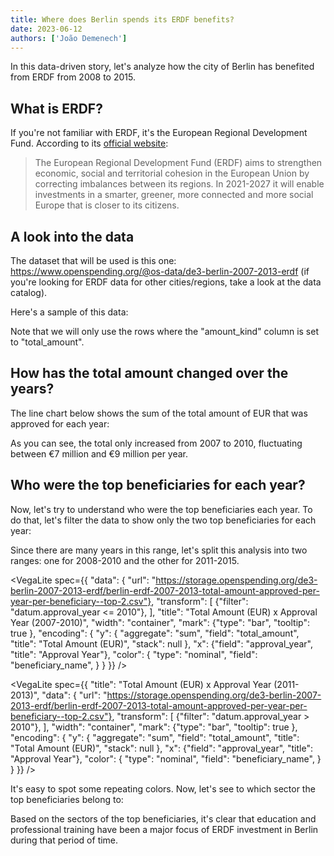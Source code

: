 ```yaml
---
title: Where does Berlin spends its ERDF benefits?
date: 2023-06-12
authors: ['João Demenech']
---
```


In this data-driven story, let's analyze how the city of Berlin has benefited from ERDF from 2008 to 2015.

## What is ERDF?

If you're not familiar with ERDF, it's the European Regional Development Fund. According to its [official website](https://ec.europa.eu/regional_policy/funding/erdf_en):

> The European Regional Development Fund (ERDF) aims to strengthen economic, social and territorial cohesion in the European Union by correcting imbalances between its regions. In 2021-2027 it will enable investments in a smarter, greener, more connected and more social Europe that is closer to its citizens.

## A look into the data

The dataset that will be used is this one: https://www.openspending.org/@os-data/de3-berlin-2007-2013-erdf (if you're looking for ERDF data for other cities/regions, take a look at the data catalog).

Here's a sample of this data:

<FlatUiTable url="https://storage.openspending.org/de3-berlin-2007-2013-erdf/concat.csv" />

Note that we will only use the rows where the "amount_kind" column is set to "total_amount".

## How has the total amount changed over the years?

The line chart below shows the sum of the total amount of EUR that was approved for each year:

<LineChart data="https://storage.openspending.org/de3-berlin-2007-2013-erdf/berlin-erdf-2007-2013-total-amount-apporved-per-year.csv" xAxis="approval_year" yAxis="total_amount" />

As you can see, the total only increased from 2007 to 2010, fluctuating between €7 million and €9 million per year.

## Who were the top beneficiaries for each year?

Now, let's try to understand who were the top beneficiaries each year. To do that, let's filter the data to show only the two top beneficiaries for each year:

<FlatUiTable url="https://storage.openspending.org/de3-berlin-2007-2013-erdf/berlin-erdf-2007-2013-total-amount-approved-per-year-per-beneficiary--top-2.csv" />

Since there are many years in this range, let's split this analysis into two ranges: one for 2008-2010 and the other for 2011-2015.

<VegaLite spec={{
  "data": { "url": "https://storage.openspending.org/de3-berlin-2007-2013-erdf/berlin-erdf-2007-2013-total-amount-approved-per-year-per-beneficiary--top-2.csv"},
  "transform": [
    {"filter": "datum.approval_year <= 2010"},
  ],
  "title": "Total Amount (EUR) x Approval Year (2007-2010)",
  "width": "container",
  "mark": {"type": "bar", "tooltip": true },
  "encoding": {
    "y": {
      "aggregate": "sum",
      "field": "total_amount",
      "title": "Total Amount (EUR)",
      "stack": null
    },
    "x": {"field": "approval_year", "title": "Approval Year"},
    "color": {
      "type": "nominal",
      "field": "beneficiary_name",
    }
  }
}} />

<VegaLite spec={{
  "title": "Total Amount (EUR) x Approval Year (2011-2013)",
  "data": { "url": "https://storage.openspending.org/de3-berlin-2007-2013-erdf/berlin-erdf-2007-2013-total-amount-approved-per-year-per-beneficiary--top-2.csv"},
  "transform": [
    {"filter": "datum.approval_year > 2010"},
  ],
  "width": "container",
  "mark": {"type": "bar", "tooltip": true },
  "encoding": {
    "y": {
      "aggregate": "sum",
      "field": "total_amount",
      "title": "Total Amount (EUR)",
      "stack": null
    },
    "x": {"field": "approval_year", "title": "Approval Year"},
    "color": {
      "type": "nominal",
      "field": "beneficiary_name",
    }
  }
}} />

It's easy to spot some repeating colors. Now, let's see to which sector the top beneficiaries belong to:

<Table csv="
Beneficiary,Sector
D & B,Education
Stiftung Sozialpädagogisches Institut Berlin (SPI),Education/Social work
IB e.V.,Social work
gsub-Projektegesellschaft mbH,Consulting
BBW Berufsvorbereitungs-u.Ausbildungsgesellschaft,Education
Arbeit und Bildung e.V.,Consulting
Gesellschaft für soziale Unternehmensberatung  GSUB,Consulting
SPI Consult GmbH,Consulting
Beuth Hochschule für Technik Berlin,Education
TU Berlin, Fakultät II,Education
Hochschule für Technik und Wirtschaft Berlin,Education
WeTeK gGmbH,Education
" />

Based on the sectors of the top beneficiaries, it's clear that education and professional training have been a major focus of ERDF investment in Berlin during that period of time.
